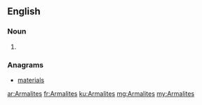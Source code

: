 ==English==

===Noun===
{{head|en|noun plural form}}

# {{plural of|Armalite|lang=en}}

===Anagrams===
* [[materials#English|materials]]

[[ar:Armalites]]
[[fr:Armalites]]
[[ku:Armalites]]
[[mg:Armalites]]
[[my:Armalites]]